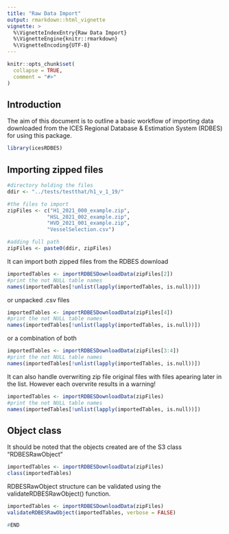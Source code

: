 ```yaml
---
title: "Raw Data Import"
output: rmarkdown::html_vignette
vignette: >
  %\VignetteIndexEntry{Raw Data Import}
  %\VignetteEngine{knitr::rmarkdown}
  %\VignetteEncoding{UTF-8}
---
```


```r
knitr::opts_chunk$set(
  collapse = TRUE,
  comment = "#>"
)
```

## Introduction 

The aim of this document is to outline a basic workflow of importing data downloaded from the ICES Regional Database & Estimation System (RDBES) for using this package.

```r
library(icesRDBES)
```

## Importing zipped files

```r
#directory holding the files
ddir <- "../tests/testthat/h1_v_1_19/"

#the files to import
zipFiles <- c("H1_2021_000_example.zip",
             "HSL_2021_002_example.zip",
             "HVD_2021_001_example.zip",
             "VesselSelection.csv")

#adding full path
zipFiles <- paste0(ddir, zipFiles)
```


It can import both zipped files from the RDBES download
```r
importedTables <- importRDBESDownloadData(zipFiles[2])
#print the not NULL table names
names(importedTables[!unlist(lapply(importedTables, is.null))])
```
or unpacked .csv files

```r
importedTables <- importRDBESDownloadData(zipFiles[4])
#print the not NULL table names
names(importedTables[!unlist(lapply(importedTables, is.null))])
```
or a combination of both

```r
importedTables <- importRDBESDownloadData(zipFiles[3:4])
#print the not NULL table names
names(importedTables[!unlist(lapply(importedTables, is.null))])
```

It can also handle overwriting zip file original files with files apearing later in the list. However each overvrite results in a warning!


```r
importedTables <- importRDBESDownloadData(zipFiles)
#print the not NULL table names
names(importedTables[!unlist(lapply(importedTables, is.null))])
```

## Object class

It should be noted that the objects created are of the S3 class "RDBESRawObject"

```r
importedTables <- importRDBESDownloadData(zipFiles)
class(importedTables)
```


RDBESRawObject structure can be validated using the validateRDBESRawObject() function.

```r
importedTables <- importRDBESDownloadData(zipFiles)
validateRDBESRawObject(importedTables, verbose = FALSE)
```


```r
#END
```


